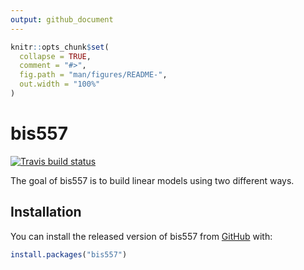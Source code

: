 ```yaml
---
output: github_document
---
```


<!-- README.md is generated from README.Rmd. Please edit that file -->

```r
knitr::opts_chunk$set(
  collapse = TRUE,
  comment = "#>",
  fig.path = "man/figures/README-",
  out.width = "100%"
)
```

# bis557

<!-- badges: start -->
[![Travis build status](https://travis-ci.com/Yannuo10/bis557.svg?branch=master)](https://travis-ci.com/Yannuo10/bis557)
<!-- badges: end -->

The goal of bis557 is to build linear models using two different ways.

## Installation

You can install the released version of bis557 from [GitHub](https://github.com) with:

``` r
install.packages("bis557")
```
